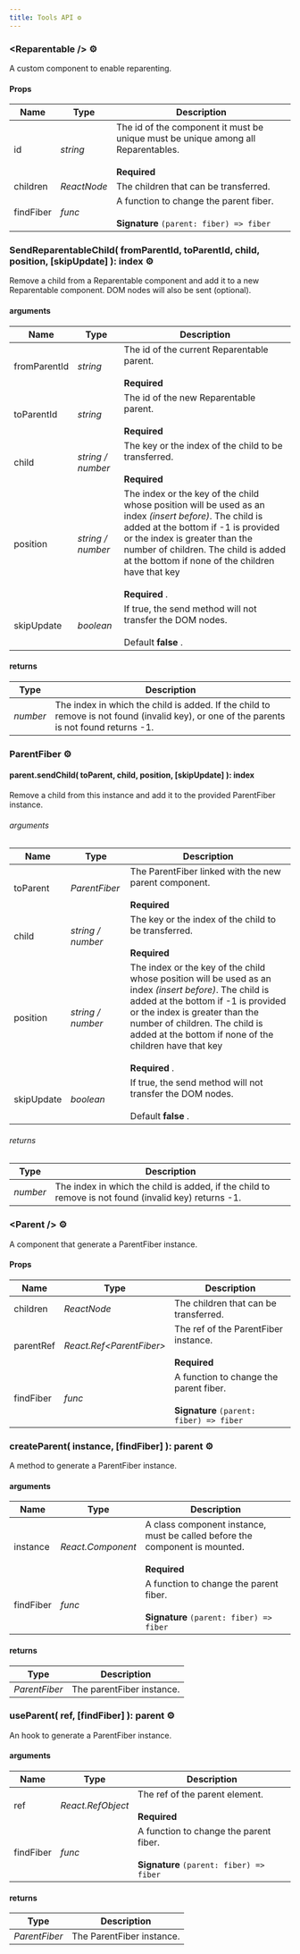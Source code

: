 ```yaml
---
title: Tools API ⚙️
---
```


### <Reparentable /\> ⚙️

A custom component to enable reparenting.

#### Props

| Name      | Type        | Description                                                                                               |
| --------- | ----------- | --------------------------------------------------------------------------------------------------------- |
| id        | _string_    | The id of the component it must be unique must be unique among all Reparentables. <br/><br/> **Required** |
| children  | _ReactNode_ | The children that can be transferred.                                                                     |
| findFiber | _func_      | A function to change the parent fiber. <br/><br/> **Signature** `(parent: fiber) => fiber`                |

### SendReparentableChild( fromParentId, toParentId, child, position, [skipUpdate] ): index ⚙️

Remove a child from a Reparentable component and add it to a new Reparentable component. DOM nodes will also be sent (optional).

#### arguments

| Name         | Type              | Description                                                                                                                                                                                                                                                                                           |
| ------------ | ----------------- | ----------------------------------------------------------------------------------------------------------------------------------------------------------------------------------------------------------------------------------------------------------------------------------------------------- |
| fromParentId | _string_          | The id of the current Reparentable parent. <br/><br/> **Required**                                                                                                                                                                                                                                    |
| toParentId   | _string_          | The id of the new Reparentable parent. <br/><br/> **Required**                                                                                                                                                                                                                                        |
| child        | _string / number_ | The key or the index of the child to be transferred. <br/><br/> **Required**                                                                                                                                                                                                                          |
| position     | _string / number_ | The index or the key of the child whose position will be used as an index _(insert before)_. The child is added at the bottom if -1 is provided or the index is greater than the number of children. The child is added at the bottom if none of the children have that key <br/><br/> **Required** . |
| skipUpdate   | _boolean_         | If true, the send method will not transfer the DOM nodes. <br/><br/> Default **false** .                                                                                                                                                                                                              |

#### returns

| Type     | Description                                                                                                                              |
| -------- | ---------------------------------------------------------------------------------------------------------------------------------------- |
| _number_ | The index in which the child is added. If the child to remove is not found (invalid key), or one of the parents is not found returns -1. |

### ParentFiber ⚙️

#### parent.sendChild( toParent, child, position, [skipUpdate] ): index

Remove a child from this instance and add it to the provided ParentFiber instance.

###### arguments

| Name       | Type              | Description                                                                                                                                                                                                                                                                                           |
| ---------- | ----------------- | ----------------------------------------------------------------------------------------------------------------------------------------------------------------------------------------------------------------------------------------------------------------------------------------------------- |
| toParent   | _ParentFiber_     | The ParentFiber linked with the new parent component. <br/><br/> **Required**                                                                                                                                                                                                                         |
| child      | _string / number_ | The key or the index of the child to be transferred. <br/><br/> **Required**                                                                                                                                                                                                                          |
| position   | _string / number_ | The index or the key of the child whose position will be used as an index _(insert before)_. The child is added at the bottom if -1 is provided or the index is greater than the number of children. The child is added at the bottom if none of the children have that key <br/><br/> **Required** . |
| skipUpdate | _boolean_         | If true, the send method will not transfer the DOM nodes. <br/><br/> Default **false** .                                                                                                                                                                                                              |

###### returns

| Type     | Description                                                                                          |
| -------- | ---------------------------------------------------------------------------------------------------- |
| _number_ | The index in which the child is added, if the child to remove is not found (invalid key) returns -1. |

### <Parent /\> ⚙️

A component that generate a ParentFiber instance.

#### Props

| Name      | Type                      | Description                                                                                |
| --------- | ------------------------- | ------------------------------------------------------------------------------------------ |
| children  | _ReactNode_               | The children that can be transferred.                                                      |
| parentRef | _React.Ref<ParentFiber\>_ | The ref of the ParentFiber instance. <br/><br/> **Required**                               |
| findFiber | _func_                    | A function to change the parent fiber. <br/><br/> **Signature** `(parent: fiber) => fiber` |

### createParent( instance, [findFiber] ): parent ⚙️

A method to generate a ParentFiber instance.

#### arguments

| Name      | Type              | Description                                                                                         |
| --------- | ----------------- | --------------------------------------------------------------------------------------------------- |
| instance  | _React.Component_ | A class component instance, must be called before the component is mounted. <br/><br/> **Required** |
| findFiber | _func_            | A function to change the parent fiber. <br/><br/> **Signature** `(parent: fiber) => fiber`          |

#### returns

| Type          | Description               |
| ------------- | ------------------------- |
| _ParentFiber_ | The parentFiber instance. |

### useParent( ref, [findFiber] ): parent ⚙️

An hook to generate a ParentFiber instance.

#### arguments

| Name      | Type              | Description                                                                                |
| --------- | ----------------- | ------------------------------------------------------------------------------------------ |
| ref       | _React.RefObject_ | The ref of the parent element. <br/><br/> **Required**                                     |
| findFiber | _func_            | A function to change the parent fiber. <br/><br/> **Signature** `(parent: fiber) => fiber` |

#### returns

| Type          | Description               |
| ------------- | ------------------------- |
| _ParentFiber_ | The ParentFiber instance. |
